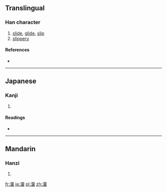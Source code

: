 {{also|溜}}
==Translingual==

===Han character===
{{Han char|rn=85|rad=水|as=12|sn=15|four=|canj=水一中田 (EMLW)}}

# [[slide]], [[glide]], [[slip]]
# [[slippery]]

====References====
* {{Han ref|kx=0652.070|dkj=18335|dj=1062.090|hdz=31736.070|uh=6F91|ud=28561}}

----

==Japanese==

===Kanji===
{{ja-kanji|grade=|rs=水12}}

# {{defn|Japanese|sort=水12}}

====Readings====
* {{ja-readings|on=[[りゅう]] (ryū)|kun=[[したたる]] (shitataru), [[ためる]] (tameru), [[たまり]] (tamari)}}

----

==Mandarin==

===Hanzi===
{{cmn-hanzi|pin=[[liù]] ([[liu4]])|wg=liu<sup>4</sup>}}

# {{defn|Mandarin|sort=水12}}

[[fr:澑]]
[[ja:澑]]
[[pl:澑]]
[[zh:澑]]